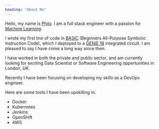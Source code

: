 ```yaml
---
heading: "About Me"
---
```


Hello, my name is [Philo](https://www.google.co.uk). I am a full stack engineer with a passion for [Machine Learning](https://www.google.co.uk). 

I wrote my first line of code in [BASIC](https://en.wikipedia.org/wiki/BASIC) (Beginners All-Purpose Symbolic Instruction Code), which I deployed to a [GENIE 18](https://www.genieonline.com/files/genie-18-microcontroller.pdf) integrated circuit. I am pleased to say I have come a long way since then.

I have worked in both the private and public sector, and am currently looking for exciting Data Scientist or Software Engineering oppertunities in London, UK.

Recently I have been focusing on developing my skills as a DevOps engineer.

Here are some tools I have been upskilling in:
- Docker
- Kubernetes
- Jenkins
- OpenShift
- AWS
